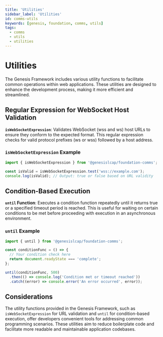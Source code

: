 ```yaml
---
title: 'Utilities'
sidebar_label: 'Utilities'
id: comms-utils
keywords: [genesis, foundation, comms, utils]
tags:
  - comms
  - utils
  - utilities
---
```


# Utilities

The Genesis Framework includes various utility functions to facilitate common operations within web applications. These utilities are designed to enhance the development process, making it more efficient and streamlined.

## Regular Expression for WebSocket Host Validation

**`isWebSocketExpression`**: Validates WebSocket (wss and ws) host URLs to ensure they conform to the expected format. This regular expression checks for valid protocol prefixes (ws or wss) followed by a host address.

### `isWebSocketExpression` Example

```typescript
import { isWebSocketExpression } from '@genesislcap/foundation-comms';

const isValid = isWebSocketExpression.test('wss://example.com');
console.log(isValid); // Output: true or false based on URL validity
```

## Condition-Based Execution

**`until` Function**: Executes a condition function repeatedly until it returns true or a specified timeout period is reached. This is useful for waiting on certain conditions to be met before proceeding with execution in an asynchronous environment.

### `until` Example

```typescript
import { until } from '@genesislcap/foundation-comms';

const conditionFunc = () => {
  // Your condition check here
  return document.readyState === 'complete';
};

until(conditionFunc, 500)
  .then(() => console.log('Condition met or timeout reached'))
  .catch((error) => console.error('An error occurred', error));
```

## Considerations

The utility functions provided in the Genesis Framework, such as `isWebSocketExpression` for URL validation and `until` for condition-based execution, offer developers convenient tools for addressing common programming scenarios. These utilities aim to reduce boilerplate code and facilitate more readable and maintainable application codebases.
